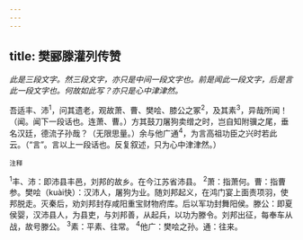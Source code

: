 ```yaml
---
---
---
```

title: 樊郦滕灌列传赞
---



*此是三段文字。然三段文字，亦只是中间一段文字也。前是闻此一段文字，后是言此一段文字也。何故如此写？亦只是心中津津然。*

吾适丰、沛<sup>1</sup>，问其遗老，观故萧、曹、樊哙、膝公之冢<sup>2</sup>，及其素<sup>3</sup>，异哉所闻！（闻。闻下一段话也。连萧、曹。）方其鼓刀屠狗卖缯之时，岂自知附骥之尾，垂名汉廷，德流子孙哉？（无限思量。）余与他广通<sup>4</sup>，为言高祖功臣之兴时若此云。（“言”。言以上一段话也。反复叙述，只为心中津津然。）

<sup>注释</sup>

<sup>1</sup>丰、沛：即沛县丰邑，刘邦的故乡。在今江苏省沛县。
<sup>2</sup>萧：指萧何。曹：指曹参。樊哙（kuài快）：汉沛人，屠狗为业。随刘邦起义，在鸿门宴上面责项羽，使邦脱走。灭秦后，劝刘邦封存咸阳重宝财物府库。后以军功封舞阳侯。滕公：即夏侯婴，汉沛县人，为县吏，与刘邦善，从起兵，以功为滕令。刘邦出征，每奉车从战，故号滕公。
<sup>3</sup>素：平素、往常。
<sup>4</sup>他广：樊哙之孙。通：往来。